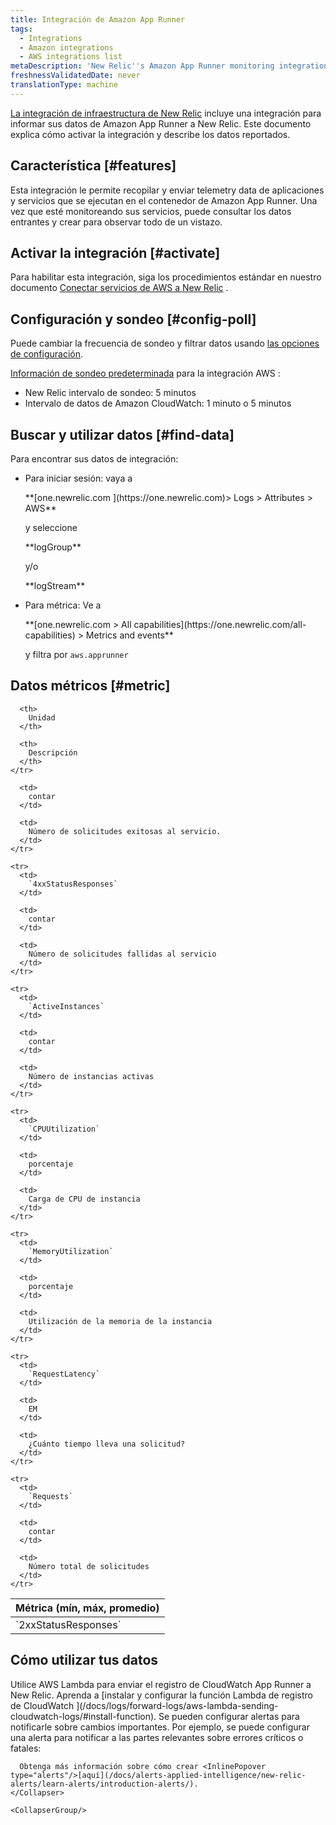 ```yaml
---
title: Integración de Amazon App Runner
tags:
  - Integrations
  - Amazon integrations
  - AWS integrations list
metaDescription: 'New Relic''s Amazon App Runner monitoring integration: what data it reports, and how to enable it.'
freshnessValidatedDate: never
translationType: machine
---
```


[La integración de infraestructura de New Relic](/docs/infrastructure/integrations-getting-started/getting-started/introduction-infrastructure-integrations) incluye una integración para informar sus datos de Amazon App Runner a New Relic. Este documento explica cómo activar la integración y describe los datos reportados.

## Característica [#features]

Esta integración le permite recopilar y enviar telemetry data de aplicaciones y servicios que se ejecutan en el contenedor de Amazon App Runner. Una vez que esté monitoreando sus servicios, puede consultar los datos entrantes y crear <InlinePopover type="dashboards"/>para observar todo de un vistazo.

## Activar la integración [#activate]

Para habilitar esta integración, siga los procedimientos estándar en nuestro documento [Conectar servicios de AWS a New Relic](/docs/infrastructure/infrastructure-integrations/getting-started/connect-aws-integrations-infrastructure) .

## Configuración y sondeo [#config-poll]

Puede cambiar la frecuencia de sondeo y filtrar datos usando [las opciones de configuración](/docs/integrations/new-relic-integrations/getting-started/configure-polling-frequency-data-collection-cloud-integrations).

[Información de sondeo predeterminada](/docs/infrastructure/amazon-integrations/aws-integrations-list/aws-polling-intervals-infrastructure-integrations) para la integración AWS :

* New Relic intervalo de sondeo: 5 minutos
* Intervalo de datos de Amazon CloudWatch: 1 minuto o 5 minutos

## Buscar y utilizar datos [#find-data]

Para encontrar sus datos de integración:

* Para iniciar sesión: vaya a

  <DNT>
    **[one.newrelic.com ](https://one.newrelic.com)> Logs > Attributes > AWS**
  </DNT>

  y seleccione

  <DNT>
    **logGroup**
  </DNT>

  y/o

  <DNT>
    **logStream**
  </DNT>

* Para métrica: Ve a

  <DNT>
    **[one.newrelic.com > All capabilities](https://one.newrelic.com/all-capabilities) > Metrics and events**
  </DNT>

  y filtra por `aws.apprunner`

## Datos métricos [#metric]

<table>
  <thead>
    <tr>
      <th style={{ width: "200px" }}>
        Métrica (mín, máx, promedio)
      </th>

      <th>
        Unidad
      </th>

      <th>
        Descripción
      </th>
    </tr>
  </thead>

  <tbody>
    <tr>
      <td>
        `2xxStatusResponses`
      </td>

      <td>
        contar
      </td>

      <td>
        Número de solicitudes exitosas al servicio.
      </td>
    </tr>

    <tr>
      <td>
        `4xxStatusResponses`
      </td>

      <td>
        contar
      </td>

      <td>
        Número de solicitudes fallidas al servicio
      </td>
    </tr>

    <tr>
      <td>
        `ActiveInstances`
      </td>

      <td>
        contar
      </td>

      <td>
        Número de instancias activas
      </td>
    </tr>

    <tr>
      <td>
        `CPUUtilization`
      </td>

      <td>
        porcentaje
      </td>

      <td>
        Carga de CPU de instancia
      </td>
    </tr>

    <tr>
      <td>
        `MemoryUtilization`
      </td>

      <td>
        porcentaje
      </td>

      <td>
        Utilización de la memoria de la instancia
      </td>
    </tr>

    <tr>
      <td>
        `RequestLatency`
      </td>

      <td>
        EM
      </td>

      <td>
        ¿Cuánto tiempo lleva una solicitud?
      </td>
    </tr>

    <tr>
      <td>
        `Requests`
      </td>

      <td>
        contar
      </td>

      <td>
        Número total de solicitudes
      </td>
    </tr>
  </tbody>
</table>

## Cómo utilizar tus datos

<CollapserGroup>
  <Collapser
    className="freq-link"
    id="logs"
    title="Registro de acceso"
  >
    Utilice AWS Lambda para enviar el registro de CloudWatch App Runner a New Relic. Aprenda a [instalar y configurar la función Lambda de registro de CloudWatch ](/docs/logs/forward-logs/aws-lambda-sending-cloudwatch-logs/#install-function).
  </Collapser>

  <CollapserGroup>
    <Collapser
      className="freq-link"
      id="alerts"
      title="Crear alerta"
    >
      Se pueden configurar alertas para notificarle sobre cambios importantes. Por ejemplo, se puede configurar una alerta para notificar a las partes relevantes sobre errores críticos o fatales:

      Obtenga más información sobre cómo crear <InlinePopover type="alerts"/>[aquí](/docs/alerts-applied-intelligence/new-relic-alerts/learn-alerts/introduction-alerts/).
    </Collapser>

    <CollapserGroup/>
  </CollapserGroup>
</CollapserGroup>

